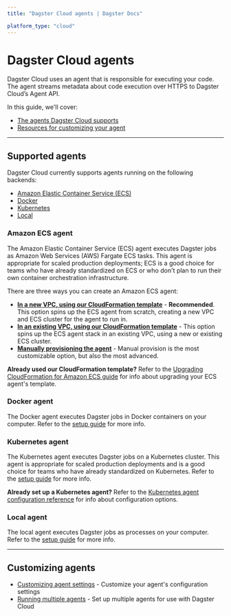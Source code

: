 ```yaml
---
title: "Dagster Cloud agents | Dagster Docs"

platform_type: "cloud"
---
```


# Dagster Cloud agents

Dagster Cloud uses an agent that is responsible for executing your code. The agent streams metadata about code execution over HTTPS to Dagster Cloud’s Agent API.

In this guide, we'll cover:

- [The agents Dagster Cloud supports](#supported-agents)
- [Resources for customizing your agent](#customizing-agents)

---

## Supported agents

Dagster Cloud currently supports agents running on the following backends:

- [Amazon Elastic Container Service (ECS)](#amazon-ecs-agent)
- [Docker](#docker-agent)
- [Kubernetes](#kubernetes-agent)
- [Local](#local-agent)

### Amazon ECS agent

The Amazon Elastic Container Service (ECS) agent executes Dagster jobs as Amazon Web Services (AWS) Fargate ECS tasks. This agent is appropriate for scaled production deployments; ECS is a good choice for teams who have already standardized on ECS or who don't plan to run their own container orchestration infrastructure.

There are three ways you can create an Amazon ECS agent:

- [**In a new VPC, using our CloudFormation template**](/dagster-cloud/deployment/agents/amazon-ecs/creating-ecs-agent-new-vpc) - **Recommended**. This option spins up the ECS agent from scratch, creating a new VPC and ECS cluster for the agent to run in.
- [**In an existing VPC, using our CloudFormation template**](/dagster-cloud/deployment/agents/amazon-ecs/creating-ecs-agent-existing-vpc) - This option spins up the ECS agent stack in an existing VPC, using a new or existing ECS cluster.
- [**Manually provisioning the agent**](/dagster-cloud/deployment/agents/amazon-ecs/manually-provisioning-ecs-agent) - Manual provision is the most customizable option, but also the most advanced.

**Already used our CloudFormation template?** Refer to the [Upgrading CloudFormation for Amazon ECS guide](/dagster-cloud/deployment/agents/amazon-ecs/upgrading-cloudformation-template) for info about upgrading your ECS agent's template.

### Docker agent

The Docker agent executes Dagster jobs in Docker containers on your computer. Refer to the [setup guide](/dagster-cloud/deployment/agents/docker) for more info.

### Kubernetes agent

The Kubernetes agent executes Dagster jobs on a Kubernetes cluster. This agent is appropriate for scaled production deployments and is a good choice for teams who have already standardized on Kubernetes. Refer to the [setup guide](/dagster-cloud/deployment/agents/kubernetes/configuring-running-kubernetes-agent) for more info.

**Already set up a Kubernetes agent?** Refer to the [Kubernetes agent configuration reference](/dagster-cloud/deployment/agents/kubernetes/configuration-reference) for info about configuration options.

### Local agent

The local agent executes Dagster jobs as processes on your computer. Refer to the [setup guide](/dagster-cloud/deployment/agents/local) for more info.

---

## Customizing agents

- [Customizing agent settings](/dagster-cloud/deployment/agents/customizing-configuration) - Customize your agent's configuration settings
- [Running multiple agents](/dagster-cloud/deployment/agents/running-multiple-agents) - Set up multiple agents for use with Dagster Cloud
